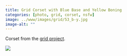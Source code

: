 ```yaml
---
title: Grid Corset with Blue Base and Yellow Boning
categories: [photo, grid, corset, nsfw]
image: ../www/images/grid/53_b-y.jpg
image-alt: ""
---
```


Corset from the [grid project](/posts/2025-01-27_grid-project.html).

![](../www/images/grid/53_b-y.jpg)

